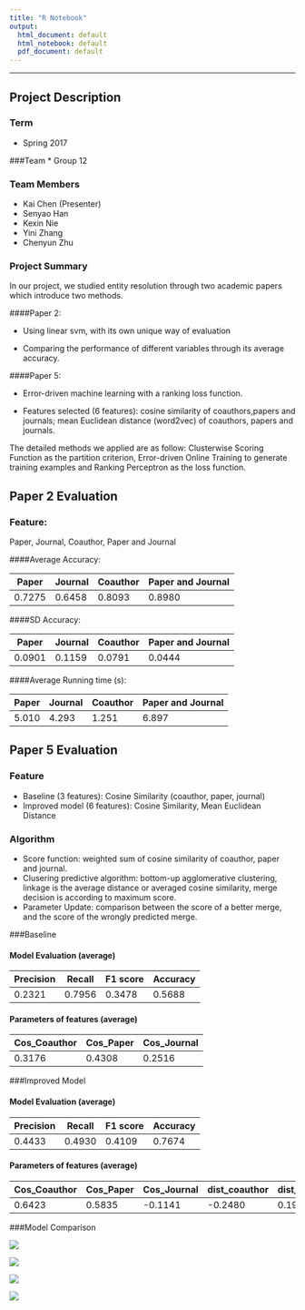 ```yaml
---
title: "R Notebook"
output:
  html_document: default
  html_notebook: default
  pdf_document: default
---
```


---
## **Project Description**

### Term
* Spring 2017

###Team 
* Group 12

### Team Members   
* Kai Chen (Presenter)
* Senyao Han
* Kexin Nie
* Yini Zhang
* Chenyun Zhu  

### Project Summary
In our project, we studied entity resolution through two academic papers which introduce two methods. 

####Paper 2: 

* Using linear svm, with its own unique way of evaluation

* Comparing the performance of different variables through its average accuracy. 

####Paper 5: 

* Error-driven machine learning with a ranking loss function. 

* Features selected (6 features): cosine similarity of coauthors,papers and journals; mean Euclidean distance (word2vec) of coauthors, papers and journals.

The detailed methods we applied are as follow: Clusterwise Scoring Function as the partition criterion, Error-driven Online Training to generate training examples and Ranking Perceptron as the loss function.


## **Paper 2 Evaluation**

### Feature:
Paper, Journal, Coauthor, Paper and Journal


####Average Accuracy:

Paper| Journal| Coauthor| Paper and Journal 
------------- | ------------- | ------------- | ------------- 
0.7275 | 0.6458 | 0.8093 | 0.8980


####SD Accuracy:

Paper| Journal| Coauthor| Paper and Journal 
------------- | ------------- | ------------- | ------------- 
0.0901 | 0.1159 | 0.0791 | 0.0444


####Average Running time (s):

Paper| Journal| Coauthor| Paper and Journal 
------------- | ------------- | ------------- | ------------- 
5.010| 4.293 | 1.251 | 6.897


## **Paper 5 Evaluation**
### Feature
* Baseline (3 features): Cosine Similarity (coauthor, paper, journal)
* Improved model (6 features): Cosine Similarity, Mean Euclidean Distance


### Algorithm
* Score function: weighted sum of cosine similarity of coauthor, paper and journal.
* Clusering predictive algorithm: bottom-up agglomerative clustering, linkage is the average distance or averaged cosine similarity, merge decision is according to maximum score.
* Parameter Update: comparison between the score of a better merge, and the score of the wrongly predicted merge.

###Baseline

#### Model Evaluation (average)

Precision | Recall | F1 score  | Accuracy
------------- | ------------- | ------------- | ------------- 
0.2321 | 0.7956 | 0.3478  | 0.5688


#### Parameters of features (average)

Cos_Coauthor | Cos_Paper | Cos_Journal 
------------- | ------------- | ------------- 
0.3176 | 0.4308 | 0.2516 


###Improved Model

#### Model Evaluation (average)

Precision | Recall | F1 score  | Accuracy
------------- | ------------- | ------------- | ------------- 
 0.4433     |    0.4930    |     0.4109    |     0.7674


#### Parameters of features (average)

Cos_Coauthor | Cos_Paper | Cos_Journal | dist_coauthor | dist_paper | dist_journal
------------- | ------------- | -------------  | ------------- | -------------  | ------------- 
  0.6423  |      0.5835  |-0.1141 |     -0.2480   |      0.1969     |  -0.0605



###Model Comparison

![](figs/precision.png)

![](figs/recall.png)


![](figs/f1.png)


![](figs/accuracy.png)




